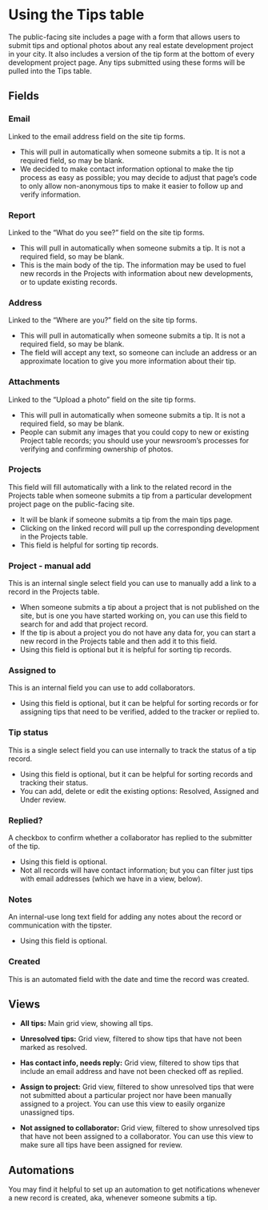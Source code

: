 
# Using the Tips table
The public-facing site includes a page with a form that allows users to submit tips and optional photos about any real estate development project in your city. It also includes a version of the tip form at the bottom of every development project page. Any tips submitted using these forms will be pulled into the Tips table. 


## Fields


### Email

Linked to the email address field on the site tip forms. 



* This will pull in automatically when someone submits a tip. It is not a required field, so may be blank.
* We decided to make contact information optional to make the tip process as easy as possible; you may decide to adjust that page’s code to only allow non-anonymous tips to make it easier to follow up and verify information. 


### Report

Linked to the “What do you see?” field on the site tip forms.



* This will pull in automatically when someone submits a tip. It is not a required field, so may be blank.
* This is the main body of the tip. The information may be used to fuel new records in the Projects with information about new developments, or to update existing records.


### Address

Linked to the “Where are you?” field on the site tip forms. 



* This will pull in automatically when someone submits a tip. It is not a required field, so may be blank.
* The field will accept any text, so someone can include an address or an approximate location to give you more information about their tip.


### Attachments

Linked to the “Upload a photo” field on the site tip forms. 



* This will pull in automatically when someone submits a tip. It is not a required field, so may be blank.
* People can submit any images that you could copy to new or existing Project table records; you should use your newsroom’s processes for verifying and confirming ownership of photos. 


### Projects

This field will fill automatically with a link to the related record in the Projects table when someone submits a tip from a particular development project page on the public-facing site. 



* It will be blank if someone submits a tip from the main tips page. 
* Clicking on the linked record will pull up the corresponding development in the Projects table. 
* This field is helpful for sorting tip records. 


### Project - manual add

This is an internal single select field you can use to manually add a link to a record in the Projects table. 



* When someone submits a tip about a project that is not published on the site, but is one you have started working on, you can use this field to search for and add that project record. 
* If the tip is about a project you do not have any data for, you can start a new record in the Projects table and then add it to this field. 
* Using this field is optional but it is helpful for sorting tip records. 


### Assigned to

This is an internal field you can use to add collaborators. 



* Using this field is optional, but it can be helpful for sorting records or for assigning tips that need to be verified, added to the tracker or replied to. 


### Tip status

This is a single select field you can use internally to track the status of a tip record. 



* Using this field is optional, but it can be helpful for sorting records and tracking their status. 
* You can add, delete or edit the existing options: Resolved, Assigned and Under review. 


### Replied?

A checkbox to confirm whether a collaborator has replied to the submitter of the tip. 



* Using this field is optional. 
* Not all records will have contact information; but you can filter just tips with email addresses (which we have in a view, below).  


### Notes

An internal-use long text field for adding any notes about the record or communication with the tipster. 



* Using this field is optional.  


### Created

This is an automated field with the date and time the record was created.


## Views

* **All tips:** Main grid view, showing all tips. 

* **Unresolved tips:** Grid view, filtered to show tips that have not been marked as resolved. 

* **Has contact info, needs reply:** Grid view, filtered to show tips that include an email address and have not been checked off as replied. 

* **Assign to project:** Grid view, filtered to show unresolved tips that were not submitted about a particular project nor have been manually assigned to a project. You can use this view to easily organize unassigned tips. 

* **Not assigned to collaborator:** Grid view, filtered to show unresolved tips that have not been assigned to a collaborator. You can use this view to make sure all tips have been assigned for review. 


## Automations

You may find it helpful to set up an automation to get notifications whenever a new record is created, aka, whenever someone submits a tip. 

<TableOfContents index={9} />
